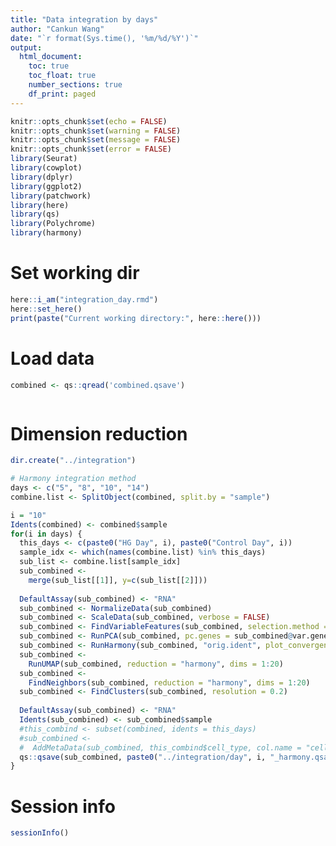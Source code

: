 ```yaml
---
title: "Data integration by days"
author: "Cankun Wang"
date: "`r format(Sys.time(), '%m/%d/%Y')`"
output: 
  html_document:
    toc: true
    toc_float: true
    number_sections: true
    df_print: paged
---
```


```r
knitr::opts_chunk$set(echo = FALSE)
knitr::opts_chunk$set(warning = FALSE)
knitr::opts_chunk$set(message = FALSE)
knitr::opts_chunk$set(error = FALSE)
library(Seurat)
library(cowplot)
library(dplyr)
library(ggplot2)
library(patchwork)
library(here)
library(qs)
library(Polychrome)
library(harmony)
```


# Set working dir

```r

here::i_am("integration_day.rmd")
here::set_here()
print(paste("Current working directory:", here::here()))

```

# Load data

```r

combined <- qs::qread('combined.qsave')



```

# Dimension reduction

```r
dir.create("../integration")

# Harmony integration method
days <- c("5", "8", "10", "14")
combine.list <- SplitObject(combined, split.by = "sample")

i = "10"
Idents(combined) <- combined$sample
for(i in days) {
  this_days <- c(paste0("HG Day", i), paste0("Control Day", i))
  sample_idx <- which(names(combine.list) %in% this_days)
  sub_list <- combine.list[sample_idx]
  sub_combined <-
    merge(sub_list[[1]], y=c(sub_list[[2]]))
  
  DefaultAssay(sub_combined) <- "RNA"
  sub_combined <- NormalizeData(sub_combined)
  sub_combined <- ScaleData(sub_combined, verbose = FALSE)
  sub_combined <- FindVariableFeatures(sub_combined, selection.method = "vst", nfeatures = 2000) 
  sub_combined <- RunPCA(sub_combined, pc.genes = sub_combined@var.genes, npcs = 20, verbose = FALSE)
  sub_combined <- RunHarmony(sub_combined, "orig.ident", plot_convergence = FALSE)
  sub_combined <-
    RunUMAP(sub_combined, reduction = "harmony", dims = 1:20)
  sub_combined <-
    FindNeighbors(sub_combined, reduction = "harmony", dims = 1:20)
  sub_combined <- FindClusters(sub_combined, resolution = 0.2)
  
  DefaultAssay(sub_combined) <- "RNA"
  Idents(sub_combined) <- sub_combined$sample
  #this_combind <- subset(combined, idents = this_days)
  #sub_combined <-
  #  AddMetaData(sub_combined, this_combind$cell_type, col.name = "cell_type")
  qs::qsave(sub_combined, paste0("../integration/day", i, "_harmony.qsave"))
}

```


# Session info

```r
sessionInfo()
```
